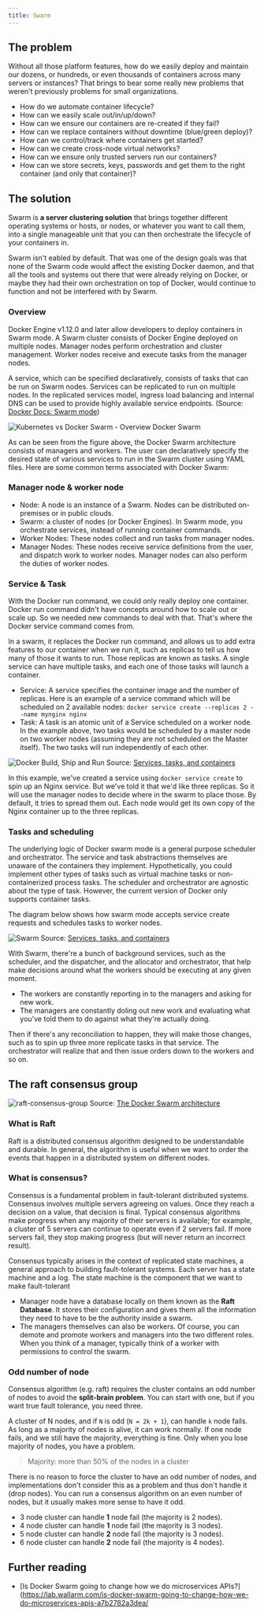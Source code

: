 ```yaml
---
title: Swarm
--- 
```


## The problem
Without all those platform features, how do we easily deploy and maintain our dozens, or hundreds, or even thousands of containers across many servers or instances?  That brings to bear some really new problems that weren't previously problems for small organizations.

- How do we automate container lifecycle?
- How can we easily scale out/in/up/down?
- How can we ensure our containers are re-created if they fail?
- How can we replace containers without downtime (blue/green deploy)?
- How can we control/track where containers get started?
- How can we create cross-node virtual networks?
- How can we ensure only trusted servers run our containers?
- How can we store secrets, keys, passwords and get them to the right container (and only that container)?

## The solution

Swarm is **a server clustering solution** that brings together different operating systems or hosts, or nodes, or whatever you want to call them, into a single manageable unit that you can then orchestrate the lifecycle  of your containers in.

Swarm isn't eabled by default. That was one of the design goals was that none of the Swarm code would affect the existing Docker daemon, and that all the tools and systems out there that were already relying on Docker, or maybe they had their own orchestration on top of Docker, would continue to function and not be interfered with by Swarm.

### Overview
Docker Engine v1.12.0 and later allow developers to deploy containers in Swarm mode. A Swarm cluster consists of Docker Engine deployed on multiple nodes. Manager nodes perform orchestration and cluster management. Worker nodes receive and execute tasks from the manager nodes.

A service, which can be specified declaratively, consists of tasks that can be run on Swarm nodes. Services can be replicated to run on multiple nodes. In the replicated services model, ingress load balancing and internal DNS can be used to provide highly available service endpoints. (Source: [Docker Docs: Swarm mode](https://docs.docker.com/engine/swarm/key-concepts/))

![Kubernetes vs Docker Swarm - Overview Docker Swarm](/img/web-development/docker/docker-architecture-1024x617.png)

As can be seen from the figure above, the Docker Swarm architecture consists of managers and workers. The user can declaratively specify the desired state of various services to run in the Swarm cluster using YAML files. Here are some common terms associated with Docker Swarm:

### Manager node & worker node
- Node: A node is an instance of a Swarm. Nodes can be distributed on-premises or in public clouds.
- Swarm: a cluster of nodes (or Docker Engines). In Swarm mode, you orchestrate services, instead of running container commands.
- Worker Nodes: These nodes collect and run tasks from manager nodes.
- Manager Nodes: These nodes receive service definitions from the user, and dispatch work to worker nodes. Manager nodes can also perform the duties of worker nodes. 

### Service & Task

With the Docker run command, we could only really deploy one container. Docker run command didn't have concepts around how to scale out or scale up. So we needed new commands to deal with that. That's where the Docker service command comes from. 

In a swarm, it replaces the Docker run command, and allows us to add extra features to our container when we run it, such as replicas to tell us how many of those it wants to run. Those replicas are known as tasks. A single service can have multiple tasks, and each one of those tasks will launch a container.

- Service: A service specifies the container image and the number of replicas.  Here is an example of a service command which will be scheduled on 2 available nodes: 
`docker service create --replicas 2 --name mynginx nginx`
- Task: A task is an atomic unit of a Service scheduled on a worker node. In the example above, two tasks would be scheduled by a master node on two worker nodes (assuming they are not scheduled on the Master itself). The two tasks will run independently of each other.

![Docker Build, Ship and Run](/img/web-development/docker/services-diagram.png)
Source: [Services, tasks, and containers](https://docs.docker.com/engine/swarm/how-swarm-mode-works/services/#services-tasks-and-containers)

In this example, we've created a service using `docker service create` to spin up an Nginx service. But we've told it that we'd like three replicas. So it will use the manager nodes to decide where in the swarm to place those. By default, it tries to spread them out. Each node would get its own copy of the Nginx container up to the three replicas.

### Tasks and scheduling

The underlying logic of Docker swarm mode is a general purpose scheduler and orchestrator. The service and task abstractions themselves are unaware of the containers they implement. Hypothetically, you could implement other types of tasks such as virtual machine tasks or non-containerized process tasks. The scheduler and orchestrator are agnostic about the type of task. However, the current version of Docker only supports container tasks.

The diagram below shows how swarm mode accepts service create requests and schedules tasks to worker nodes.

![Swarm](/img/web-development/docker/Docker-swarm.webp)
Source: [Services, tasks, and containers](https://lab.wallarm.com/is-docker-swarm-going-to-change-how-we-do-microservices-apis-a7b2782a3dea/)

With Swarm, there're a bunch of background services, such as the scheduler, and the dispatcher, and the allocator and orchestrator, that help make decisions around what the workers should be executing at any given moment.

- The workers are constantly reporting in to the managers and asking for new work. 
- The managers are constantly doling out new work and evaluating what you've told them to do against what they're actually doing.

Then if there's any reconciliation to happen, they will make those changes, such as to spin up three more replicate tasks in that service. The orchestrator will realize that and then issue orders down to the workers and so on.


## The raft consensus group

![raft-consensus-group](/img/web-development/docker/raft-consensus-group.png)
Source: [The Docker Swarm architecture](https://www.oreilly.com/library/view/learn-docker/9781838827472/170657e5-d4d2-413e-ab6f-0b7abd15a086.xhtml)
### What is Raft
Raft is a distributed consensus algorithm designed to be understandable and durable. In general, the algorithm is useful when we want to order the events that happen in a distributed system on different nodes.

### What is consensus?

Consensus is a fundamental problem in fault-tolerant distributed systems. Consensus involves multiple servers agreeing on values. Once they reach a decision on a value, that decision is final. Typical consensus algorithms make progress when any majority of their servers is available; for example, a cluster of 5 servers can continue to operate even if 2 servers fail. If more servers fail, they stop making progress (but will never return an incorrect result).

Consensus typically arises in the context of replicated state machines, a general approach to building fault-tolerant systems. Each server has a state machine and a log. The state machine is the component that we want to make fault-tolerant

- Manager node have a database locally on them known as the **Raft Database**. It stores their configuration and gives them all the information they need to have to be the authority inside a swarm.
- The managers themselves can also be workers. Of course, you can demote and promote workers and managers into the two different roles. When you think of a manager, typically think of a worker with permissions to control the swarm.

### Odd number of node
Consensus algorithm (e.g. raft) requires the cluster contains an odd number of nodes to avoid the **split-brain problem**. You can start with one, but if you want true fault tolerance, you need three.

A cluster of N nodes, and if `N` is odd (`N = 2k + 1`), can handle `k` node fails. As long as a majority of nodes is alive, it can work normally. If one node fails, and we still have the majority, everything is fine. Only when you lose majority of nodes, you have a problem.

> Majority: more than 50% of the nodes in a cluster

There is no reason to force the cluster to have an odd number of nodes, and implementations don't consider this as a problem and thus don't handle it (drop nodes). You can run a consensus algorithm on an even number of nodes, but it usually makes more sense to have it odd.

- 3 node cluster can handle **1** node fail (the majority is 2 nodes).
- 4 node cluster can handle **1** node fail (the majority is 3 nodes).
- 5 node cluster can handle **2** node fail (the majority is 3 nodes).
- 6 node cluster can handle **2** node fail (the majority is 4 nodes).



## Further reading

- [Is Docker Swarm going to change how we do microservices APIs?](https://lab.wallarm.com/is-docker-swarm-going-to-change-how-we-do-microservices-apis-a7b2782a3dea/
